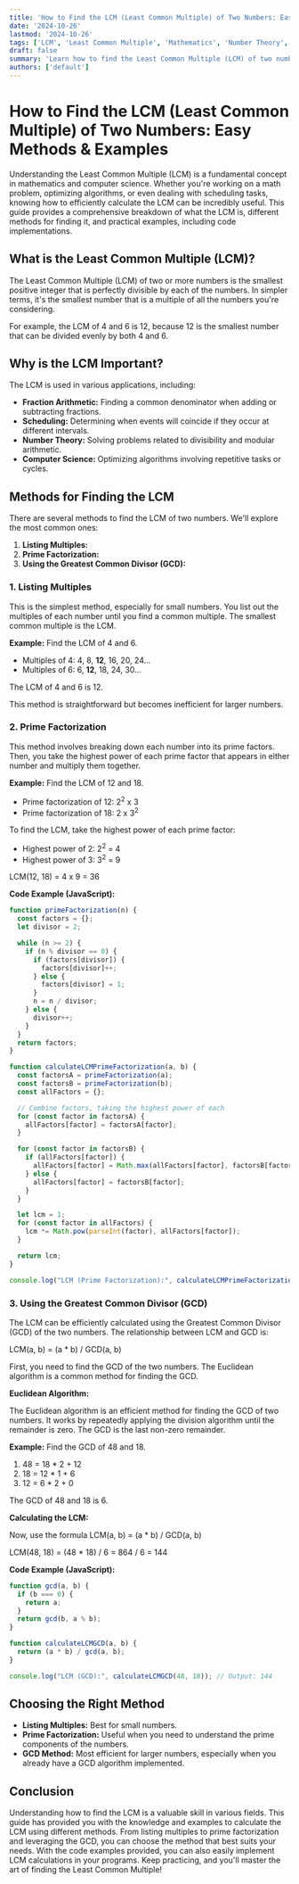 ```yaml
---
title: 'How to Find the LCM (Least Common Multiple) of Two Numbers: Easy Methods & Examples'
date: '2024-10-26'
lastmod: '2024-10-26'
tags: ['LCM', 'Least Common Multiple', 'Mathematics', 'Number Theory', 'Algorithm', 'Coding', 'Programming']
draft: false
summary: 'Learn how to find the Least Common Multiple (LCM) of two numbers using different methods, including prime factorization and the GCD method. Step-by-step guide with examples and code snippets in JavaScript.'
authors: ['default']
---
```


# How to Find the LCM (Least Common Multiple) of Two Numbers: Easy Methods & Examples

Understanding the Least Common Multiple (LCM) is a fundamental concept in mathematics and computer science. Whether you're working on a math problem, optimizing algorithms, or even dealing with scheduling tasks, knowing how to efficiently calculate the LCM can be incredibly useful. This guide provides a comprehensive breakdown of what the LCM is, different methods for finding it, and practical examples, including code implementations.

## What is the Least Common Multiple (LCM)?

The Least Common Multiple (LCM) of two or more numbers is the smallest positive integer that is perfectly divisible by each of the numbers. In simpler terms, it's the smallest number that is a multiple of all the numbers you're considering.

For example, the LCM of 4 and 6 is 12, because 12 is the smallest number that can be divided evenly by both 4 and 6.

## Why is the LCM Important?

The LCM is used in various applications, including:

*   **Fraction Arithmetic:** Finding a common denominator when adding or subtracting fractions.
*   **Scheduling:** Determining when events will coincide if they occur at different intervals.
*   **Number Theory:** Solving problems related to divisibility and modular arithmetic.
*   **Computer Science:** Optimizing algorithms involving repetitive tasks or cycles.

## Methods for Finding the LCM

There are several methods to find the LCM of two numbers. We'll explore the most common ones:

1.  **Listing Multiples:**
2.  **Prime Factorization:**
3.  **Using the Greatest Common Divisor (GCD):**

### 1. Listing Multiples

This is the simplest method, especially for small numbers. You list out the multiples of each number until you find a common multiple. The smallest common multiple is the LCM.

**Example:** Find the LCM of 4 and 6.

*   Multiples of 4: 4, 8, **12**, 16, 20, 24...
*   Multiples of 6: 6, **12**, 18, 24, 30...

The LCM of 4 and 6 is 12.

This method is straightforward but becomes inefficient for larger numbers.

### 2. Prime Factorization

This method involves breaking down each number into its prime factors. Then, you take the highest power of each prime factor that appears in either number and multiply them together.

**Example:** Find the LCM of 12 and 18.

*   Prime factorization of 12: 2<sup>2</sup> x 3
*   Prime factorization of 18: 2 x 3<sup>2</sup>

To find the LCM, take the highest power of each prime factor:

*   Highest power of 2: 2<sup>2</sup> = 4
*   Highest power of 3: 3<sup>2</sup> = 9

LCM(12, 18) = 4 x 9 = 36

**Code Example (JavaScript):**

```javascript
function primeFactorization(n) {
  const factors = {};
  let divisor = 2;

  while (n >= 2) {
    if (n % divisor == 0) {
      if (factors[divisor]) {
        factors[divisor]++;
      } else {
        factors[divisor] = 1;
      }
      n = n / divisor;
    } else {
      divisor++;
    }
  }
  return factors;
}

function calculateLCMPrimeFactorization(a, b) {
  const factorsA = primeFactorization(a);
  const factorsB = primeFactorization(b);
  const allFactors = {};

  // Combine factors, taking the highest power of each
  for (const factor in factorsA) {
    allFactors[factor] = factorsA[factor];
  }

  for (const factor in factorsB) {
    if (allFactors[factor]) {
      allFactors[factor] = Math.max(allFactors[factor], factorsB[factor]);
    } else {
      allFactors[factor] = factorsB[factor];
    }
  }

  let lcm = 1;
  for (const factor in allFactors) {
    lcm *= Math.pow(parseInt(factor), allFactors[factor]);
  }

  return lcm;
}

console.log("LCM (Prime Factorization):", calculateLCMPrimeFactorization(12, 18)); // Output: 36
```

### 3. Using the Greatest Common Divisor (GCD)

The LCM can be efficiently calculated using the Greatest Common Divisor (GCD) of the two numbers. The relationship between LCM and GCD is:

LCM(a, b) = (a * b) / GCD(a, b)

First, you need to find the GCD of the two numbers. The Euclidean algorithm is a common method for finding the GCD.

**Euclidean Algorithm:**

The Euclidean algorithm is an efficient method for finding the GCD of two numbers. It works by repeatedly applying the division algorithm until the remainder is zero. The GCD is the last non-zero remainder.

**Example:** Find the GCD of 48 and 18.

1.  48 = 18 * 2 + 12
2.  18 = 12 * 1 + 6
3.  12 = 6 * 2 + 0

The GCD of 48 and 18 is 6.

**Calculating the LCM:**

Now, use the formula LCM(a, b) = (a * b) / GCD(a, b)

LCM(48, 18) = (48 * 18) / 6 = 864 / 6 = 144

**Code Example (JavaScript):**

```javascript
function gcd(a, b) {
  if (b === 0) {
    return a;
  }
  return gcd(b, a % b);
}

function calculateLCMGCD(a, b) {
  return (a * b) / gcd(a, b);
}

console.log("LCM (GCD):", calculateLCMGCD(48, 18)); // Output: 144
```

## Choosing the Right Method

*   **Listing Multiples:** Best for small numbers.
*   **Prime Factorization:** Useful when you need to understand the prime components of the numbers.
*   **GCD Method:** Most efficient for larger numbers, especially when you already have a GCD algorithm implemented.

## Conclusion

Understanding how to find the LCM is a valuable skill in various fields. This guide has provided you with the knowledge and examples to calculate the LCM using different methods. From listing multiples to prime factorization and leveraging the GCD, you can choose the method that best suits your needs. With the code examples provided, you can also easily implement LCM calculations in your programs. Keep practicing, and you'll master the art of finding the Least Common Multiple!